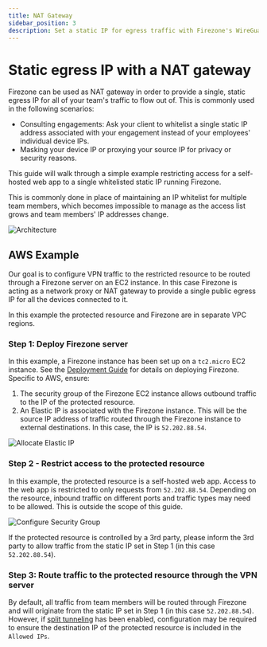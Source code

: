 ```yaml
---
title: NAT Gateway
sidebar_position: 3
description: Set a static IP for egress traffic with Firezone's WireGuard®-based secure access platform.
---
```


# Static egress IP with a NAT gateway

Firezone can be used as NAT gateway in order to provide a single,
static egress IP for all of your team's traffic to flow out of.
This is commonly used in the following scenarios:

* Consulting engagements: Ask your client to whitelist a single static
  IP address associated with your engagement instead of your employees'
  individual device IPs.
* Masking your device IP or proxying your source IP for privacy or
  security reasons.

This guide will walk through a simple example restricting access for a
self-hosted web app to a single whitelisted static IP running Firezone.

This is commonly done in place of maintaining an IP whitelist for
multiple team members, which becomes impossible to manage as the
access list grows and team members' IP addresses change.

![Architecture](https://user-images.githubusercontent.com/52545545/154868328-688067dd-deca-4548-ac9d-f6ffe7eacf86.png)

## AWS Example

Our goal is to configure VPN traffic to the restricted resource to be routed
through a Firezone server on an EC2 instance. In this case Firezone is acting as
a network proxy or NAT gateway to provide a single public egress IP for all the
devices connected to it.

In this example the protected resource and Firezone are in separate VPC regions.

### Step 1: Deploy Firezone server

In this example, a Firezone instance has been set up on a `tc2.micro`
EC2 instance. See the
[Deployment Guide](/deploy/)
for details on deploying Firezone. Specific to AWS, ensure:

1. The security group of the Firezone EC2 instance allows outbound traffic to the
IP of the protected resource.
1. An Elastic IP is associated with the Firezone instance. This will be the
source IP address of traffic routed through the Firezone instance to external destinations.
In this case, the IP is `52.202.88.54`.

![Allocate Elastic IP](https://user-images.githubusercontent.com/52545545/154821256-9335703b-a120-4a9d-b9f5-bbca673cef63.png)

### Step 2 - Restrict access to the protected resource

In this example, the protected resource is a self-hosted web app. Access to the
web app is restricted to only requests from `52.202.88.54`.
Depending on the resource, inbound traffic on different ports and traffic types
may need to be allowed. This is outside the scope of this guide.

![Configure Security Group](https://user-images.githubusercontent.com/52545545/154821653-160f91d4-44d1-4b6c-b453-31604be930dc.png)

If the protected resource is controlled by a 3rd party, please inform the 3rd
party to allow traffic from the static IP set in Step 1 (in this case `52.202.88.54`).

### Step 3: Route traffic to the protected resource through the VPN server

By default, all traffic from team members will be routed through Firezone
and will originate from the static IP set in Step 1 (in this case `52.202.88.54`).
However, if
[split tunneling](/user-guides/use-cases/split-tunnel/)
has been enabled, configuration may be required to ensure the destination IP of
the protected resource is included in the `Allowed IPs`.
